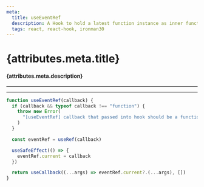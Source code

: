 ```yaml
---
meta:
  title: useEventRef
  description: A Hook to hold a latest function instance as inner function for using in useCallback.
  tags: react, react-hook, ironman30
---
```



<PostTags tags={attributes.meta.tags} />

# {attributes.meta.title}

#### {attributes.meta.description}

---

<LinkTag />

---

```jsx
function useEventRef(callback) {
  if (callback && typeof callback !== "function") {
    throw new Error(
      "[useEventRef] callback that passed into hook should be a function."
    )
  }

  const eventRef = useRef(callback)

  useSafeEffect(() => {
    eventRef.current = callback
  })

  return useCallback((...args) => eventRef.current?.(...args), [])
}
```
